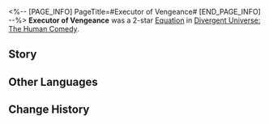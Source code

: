 <%-- [PAGE_INFO]
PageTitle=#Executor of Vengeance#
[END_PAGE_INFO] --%>
{{Removed|Equation}}
{{Equation Infobox
|period   = The Human Comedy
|rarity   = 2
|path1    = Nihility*5
|path2    = The Hunt*3
|effect   = After a character uses an attack, inflicts {{Color|h|3}} stack(s) of "{{Extra Effect|Suspicion|60000012}}" on the attacked target. Increases Vulnerability provided by "{{Extra Effect|Suspicion|60000012}}" by {{Color|h|20%}}. When characters hit enemy targets afflicted with "{{Extra Effect|Suspicion|60000012}}," increase CRIT DMG dealt based on {{Color|h|80%}} of the Vulnerability provided by "{{Extra Effect|Suspicion|60000012}}."
|mentions = 
}}
'''Executor of Vengeance''' was a 2-star [[Divergent Universe: The Human Comedy/Equations|Equation]] in [[Divergent Universe: The Human Comedy]].

==Story==
{{Description|Information of the commission sinks into the depths of the crystal, delivering precise and unambiguous coordinates. You navigate through the shielding of the cognitive recognition field, purchase a ticket to the outskirts of the city and access rights to ten cubic meters of oxygen before ascending the creaky stairs to the rickety apartment. An Intellitron with less than 10,000 system hours of runtime &mdash; a young man. Is it a vendetta, a love affair, or a business feud? You pass through the quarantine door, gun aimed squarely at his brow.<br /><br />Confused, his logic circuits rapidly process the situation. He knows who is trying to kill him &mdash; and why. So, he pays you handsomely. You return with a core and leave with two heads. If revenge breeds more revenge, then let death end the chain of hatred. It's not curiosity driving you. You're merely fulfilling their wishes.}}
<!--
==Gameplay Notes==
* 
-->
==Other Languages==
{{Other Languages
|en   = Executor of Vengeance
|zhs  = 冤仇代行
|zht  = 冤仇代行
|ja   = {{Rubi|仇取|かたきと}}り{{Rubi|代行|だいこう}}
|ko   = 원한 대행인
|es   = Reemplazo de venganza
|fr   = Exécuteur de représailles
|ru   = Замена мести
|th   = ผู้รับแก้แค้น
|vi   = Thay Thế Oán Thù
|de   = Stellvertreter der Vergeltung
|id   = A Substitute to Vengeance
|pt   = Executor da Vingança
}}

==Change History==
{{Change History|2.7}}
